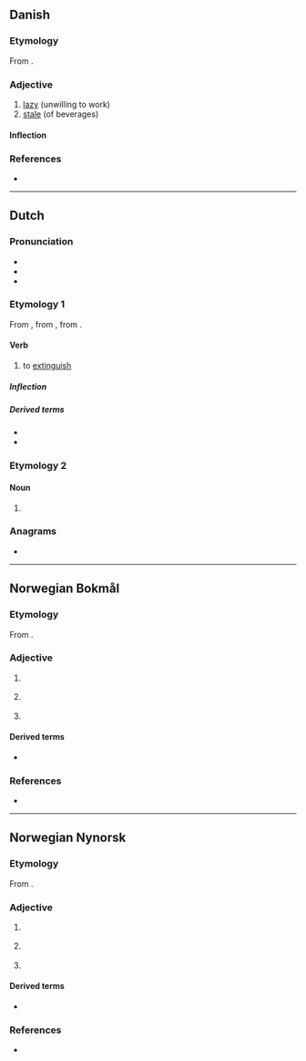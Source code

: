 ==Danish==

===Etymology===
From {{der|da|non|dofinn||dead}}.

===Adjective===
{{da-adj}}

# [[lazy]] (unwilling to work)
# [[stale]] (of beverages)

====Inflection====
{{da-infl-adj|dovn|est}}

===References===
* {{R:DDO}}

----

==Dutch==

===Pronunciation===
* {{IPA|lang=nl|/ˈdoːvə(n)/}}
* {{audio|Nl-doven.ogg|Audio|lang=nl}}
* {{rhymes|oːvən|lang=nl}}

===Etymology 1===
From {{inh|nl|dum|dôven}}, from {{inh|nl|odt|*dōven}}, from {{inh|nl|gem-pro|*daubijaną}}.

====Verb====
{{nl-verb}}

# {{lb|nl|ergative}} to [[extinguish]]

=====Inflection=====
{{nl-conj-wk|doof|dove}}

=====Derived terms=====
* {{l|nl|uitdoven}}
* {{l|nl|verdoven}}

===Etymology 2===
{{nonlemma}}

====Noun====
{{head|nl|noun plural form}}

# {{nl-noun form of|pl|dove}}

===Anagrams===
* {{l|nl|vonde}}

----

==Norwegian Bokmål==

===Etymology===
From {{der|nb|non|dofinn||dead}}.

===Adjective===
{{head|nb|adjective|neuter singular|dovent|definite singular and plural|dovne|comparative|dovnere|indefinite superlative|dovnest|definite superlative|dovneste}}

# {{l|en|lazy}} {{q|unwilling to work}}
# {{l|en|flat}} {{q|e.g. beer}}
# {{l|en|numb}} {{q|limbs}}

====Derived terms====
* {{l|nb|dovendyr}}

===References===
* {{R:The Bokmål Dictionary}}

----

==Norwegian Nynorsk==

===Etymology===
From {{der|nn|non|dofinn||dead}}.

===Adjective===
{{head|nn|adjective|neuter singular|dove|or|dovent|definite singular and plural|dovne|comparative|dovnare|indefinite superlative|dovnast|definite superlative|dovnaste}}

# {{l|en|lazy}} {{q|unwilling to work}}
# {{l|en|flat}} {{q|e.g. beer}}
# {{l|en|numb}} {{q|limbs}}

====Derived terms====
* {{l|nn|dovendyr}}

===References===
* {{R:The Nynorsk Dictionary}}